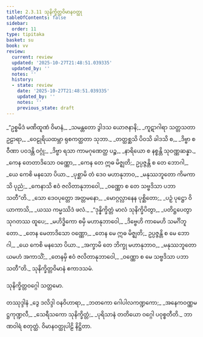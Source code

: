 ```yaml
---
title: 2.3.11 သုနိက္ခိတ္တဝိမာနဝတ္ထု
tableOfContents: false
sidebar:
  order: 11
type: tipitaka
basket: su
book: vv
review:
  current: review
  updated: '2025-10-27T21:48:51.039335'
  updated_by: ''
  notes: ''
  history:
  - state: review
    date: '2025-10-27T21:48:51.039335'
    updated_by: ''
    notes: ''
    previous_state: draft
---
```



<ReviewStatus review={frontmatter.review} showDetails={true} />

<HypothesisAnnotation frontmatter={frontmatter} />

<DynamicBreadcrumb />

<Division number="1282" book="vv" e="ch" v="19" p="124">

<Paragraph number="1136" type="verses" book="vv">
_“ဥစ္စမိဒံ မဏိထူဏံ ဝိမာနံ,_  
_သမန္တတော ဒွါဒသ ယောဇနာနိ;_  
_ကူဋာဂါရာ သတ္တသတာ ဥဠာရာ,_  
_ဝေဠုရိယထမ္ဘာ ရုစကတ္ထတာ သုဘာ._  

</Paragraph>

</Division>
<Division number="1283" book="vv" e="ch" v="19" p="124">

<Paragraph number="1137" type="verses" book="vv">
_တတ္ထစ္ဆသိ ပိဝသိ ခါဒသိ စ,_  
_ဒိဗ္ဗာ စ ဝီဏာ ပဝဒန္တိ ဝဂ္ဂုံ;_  
_ဒိဗ္ဗာ ရသာ ကာမဂုဏေတ္ထ ပဉ္စ,_  
_နာရိယော စ နစ္စန္တိ သုဝဏ္ဏဆန္နာ._  

</Paragraph>

</Division>
<Division number="1284" book="vv" e="ch" v="19" p="124">

<Paragraph number="1138" type="verses" book="vv">
_ကေန တေတာဒိသော ဝဏ္ဏော,_  
_ကေန တေ ဣဓ မိဇ္ဈတိ;_  
ဥပ္ပဇ္ဇန္တိ စ တေ ဘောဂါ,_  
_ယေ ကေစိ မနသော ပိယာ._  

</Paragraph>

</Division>
<Division number="1285" book="vv" e="ch" v="19" p="125">

<Paragraph number="1139" type="verses" book="vv">
_ပုစ္ဆာမိ တံ ဒေဝ မဟာနုဘာဝ,_  
_မနုဿဘူတော ကိမကာသိ ပုညံ;_  
_ကေနာသိ ဧဝံ ဇလိတာနုဘာဝေါ,_  
_ဝဏ္ဏော စ တေ သဗ္ဗဒိသာ ပဘာသတီ”တိ._  

</Paragraph>

</Division>
<Division number="1286" book="vv" e="ch" v="19" p="125">

<Paragraph number="1140" type="verses" book="vv">
_သော ဒေဝပုတ္တော အတ္တမနော,_  
_မောဂ္ဂလ္လာနေန ပုစ္ဆိတော;_  
_ပဉှံ ပုဋ္ဌော ဝိယာကာသိ,_  
_ယဿ ကမ္မဿိဒံ ဖလံ._  

</Paragraph>

</Division>
<Division number="1287" book="vv" e="ch" v="19" p="125">

<Paragraph number="1141" type="verses" book="vv">
_“ဒုန္နိက္ခိတ္တံ မာလံ သုနိက္ခိပိတွာ,_  
_ပတိဋ္ဌပေတွာ သုဂတဿ ထူပေ;_  
_မဟိဒ္ဓိကော စမှိ မဟာနုဘာဝေါ,_  
_ဒိဗ္ဗေဟိ ကာမေဟိ သမင်္ဂိဘူတော._  

</Paragraph>

</Division>
<Division number="1288" book="vv" e="ch" v="19" p="125">

<Paragraph number="1142" type="verses" book="vv">
_တေန မေတာဒိသော ဝဏ္ဏော,_  
_တေန မေ ဣဓ မိဇ္ဈတိ;_  
ဥပ္ပဇ္ဇန္တိ စ မေ ဘောဂါ,_  
_ယေ ကေစိ မနသော ပိယာ._  

</Paragraph>

</Division>
<Division number="1289" book="vv" e="ch" v="19" p="125">

<Paragraph number="1143" type="verses" book="vv">
_အက္ခာမိ တေ ဘိက္ခု မဟာနုဘာဝ,_  
_မနုဿဘူတော ယမဟံ အကာသိံ;_  
_တေနမှိ ဧဝံ ဇလိတာနုဘာဝေါ,_  
_ဝဏ္ဏော စ မေ သဗ္ဗဒိသာ ပဘာသတီ”တိ._  


</Paragraph>
</Division>

<Paragraph number="1144" type="center" book="vv">
သုနိက္ခိတ္တဝိမာနံ ဧကာဒသမံ.

  
သုနိက္ခိတ္တဝဂ္ဂေါ သတ္တမော.



</Paragraph>

<Paragraph number="1145" type="center" book="vv">
တဿုဒ္ဒါနံ


</Paragraph>

<Paragraph number="1146" type="verses" book="vv">
_ဒွေ ဒလိဒ္ဒါ ဝနဝိဟာရာ,_  
_ဘတကော ဂေါပါလကဏ္ဍကော;_  
_အနေကဝဏ္ဏမဋ္ဌကုဏ္ဍလီ,_  
_သေရီသကော သုနိက္ခိတ္တံ;_  
_ပုရိသာနံ တတိယော ဝဂ္ဂေါ ပဝုစ္စတီတိ._  


</Paragraph>

<Paragraph number="1147" type="center" book="vv">
ဘာဏဝါရံ စတုတ္ထံ.



</Paragraph>

<Paragraph number="1148" type="center" book="vv">
ဝိမာနဝတ္ထုပါဠိ နိဋ္ဌိတာ.
</Paragraph>